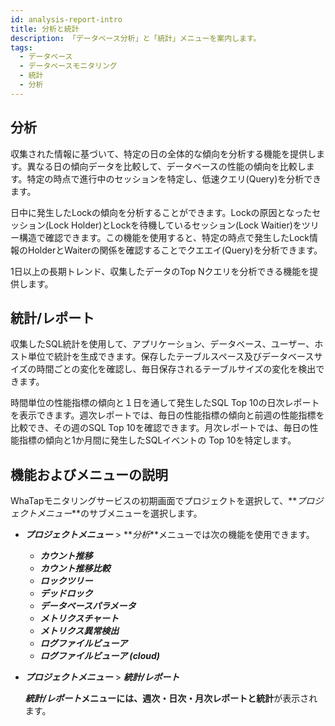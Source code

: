 ```yaml
---
id: analysis-report-intro
title: 分析と統計
description: 「データベース分析」と「統計」メニューを案内します。
tags:
  - データベース
  - データベースモニタリング
  - 統計
  - 分析
---
```


<!-- 분석과 통계 / 애플리케이션 분석하기 -->

<!-- 분석 개요 필요 / 검토하기?-->

## 分析

収集された情報に基づいて、特定の日の全体的な傾向を分析する機能を提供します。異なる日の傾向データを比較して、データベースの性能の傾向を比較します。特定の時点で進行中のセッションを特定し、低速クエリ(Query)を分析できます。

日中に発生したLockの傾向を分析することができます。Lockの原因となったセッション(Lock Holder)とLockを待機しているセッション(Lock Waitier)をツリー構造で確認できます。この機能を使用すると、特定の時点で発生したLock情報のHolderとWaiterの関係を確認することでクエエイ(Query)を分析できます。

1日以上の長期トレンド、収集したデータのTop Nクエリを分析できる機能を提供します。

## 統計/レポート

収集したSQL統計を使用して、アプリケーション、データベース、ユーザー、ホスト単位で統計を生成できます。保存したテーブルスペース及びデータベースサイズの時間ごとの変化を確認し、毎日保存されるテーブルサイズの変化を検出できます。

時間単位の性能指標の傾向と１日を通して発生したSQL Top 10の日次レポートを表示できます。週次レポートでは、毎日の性能指標の傾向と前週の性能指標を比較でき、その週のSQL Top 10を確認できます。月次レポートでは、毎日の性能指標の傾向と1か月間に発生したSQLイベントの Top 10を特定します。

## 機能およびメニューの説明

WhaTapモニタリングサービスの初期画面でプロジェクトを選択して、**_プロジェクトメニュー_**のサブメニューを選択します。 

-   **_プロジェクトメニュー_** > **_分析_**メニューでは次の機能を使用できます。
    -   **_カウント推移_**
    -   **_カウント推移比較_**
    -   **_ロックツリー_**
    -   **_デッドロック_**
    -   **_データベースパラメータ_**
    -   **_メトリクスチャート_**
    -   **_メトリクス異常検出_**
    -   **_ログファイルビューア_**
    -   **_ログファイルビューア (cloud)_**

-   **_プロジェクトメニュー_** > **_統計/レポート_**

      **_統計/レポート_**メニューには、**週次・日次・月次レポート**と**統計**が表示されます。
